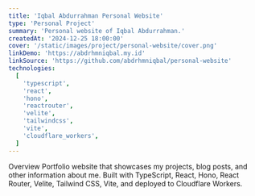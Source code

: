```yaml
---
title: 'Iqbal Abdurrahman Personal Website'
type: 'Personal Project'
summary: 'Personal website of Iqbal Abdurrahman.'
createdAt: '2024-12-25 18:00:00'
cover: '/static/images/project/personal-website/cover.png'
linkDemo: 'https://abdrhmniqbal.my.id'
linkSource: 'https://github.com/abdrhmniqbal/personal-website'
technologies:
  [
    'typescript',
    'react',
    'hono',
    'reactrouter',
    'velite',
    'tailwindcss',
    'vite',
    'cloudflare_workers',
  ]
---
```


<Tabs aria-label="Project Details">
  <Tabs.List>
    <Tabs.Tab id="overview">Overview</Tabs.Tab>
  </Tabs.List>
  <Tabs.Panel id="overview">
    Portfolio website that showcases my projects, blog posts, and other
    information about me. Built with TypeScript, React, Hono, React Router,
    Velite, Tailwind CSS, Vite, and deployed to Cloudflare Workers.
  </Tabs.Panel>
</Tabs>
